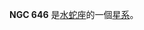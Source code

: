 {{NGCInfoBox|NGCID=NGC 646|發現者=約翰·弗里德里希·威廉·赫歇爾|發現日期=1834年11月2日|其他編號=ESO 80-2,VV 443, AM 0135-650|曆元=J2000.0|赤經=1時37分21.1秒
|赤緯=-64°53'43"|星座=水蛇座|星體=星系|星等=13.5|表面亮度=14.5|藍等=14.2}}

'''NGC 646''' 是[[水蛇座|水蛇座]]的一個[[星系|星系]]。

{{NGCReference|646}}
{{Catalogs|NGC=646}}